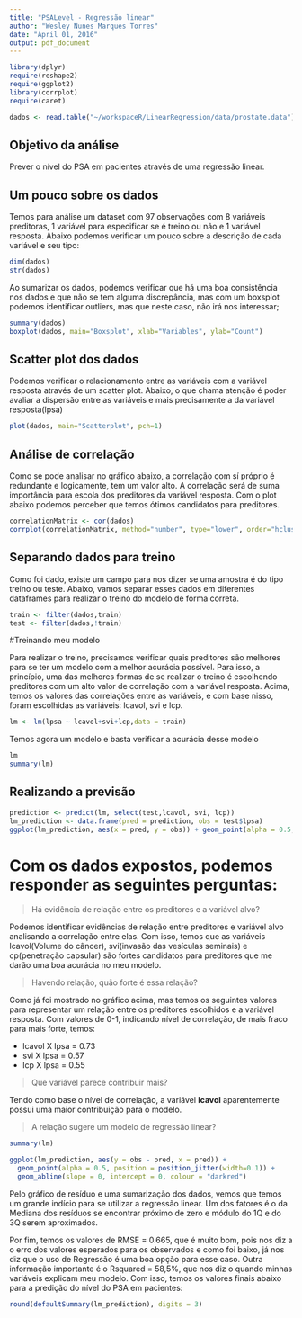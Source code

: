 ```yaml
---
title: "PSALevel - Regressão linear"
author: "Wesley Nunes Marques Torres"
date: "April 01, 2016"
output: pdf_document
---
```


```r
library(dplyr)
require(reshape2)
require(ggplot2)
library(corrplot)
require(caret)

dados <- read.table("~/workspaceR/LinearRegression/data/prostate.data")
```

## Objetivo da análise

Prever o nível do PSA em pacientes através de uma regressão linear.

## Um pouco sobre os dados

Temos para análise um dataset com 97 observações com 8 variáveis preditoras, 1 variável para especificar se é treino ou não e 1 variável resposta. Abaixo podemos verificar um pouco sobre a descrição de cada variável e seu tipo:

```r
dim(dados)
str(dados)
```

Ao sumarizar os dados, podemos verificar que há uma boa consistência nos dados e que não se tem alguma discrepância, mas com um boxsplot podemos identificar outliers, mas que neste caso, não irá nos interessar;

```r
summary(dados)
boxplot(dados, main="Boxsplot", xlab="Variables", ylab="Count")
```

## Scatter plot dos dados

Podemos verificar o relacionamento entre as variáveis com a variável resposta através de um scatter plot. Abaixo, o que chama atenção é poder avaliar a dispersão entre as variáveis e mais precisamente a da variável resposta(lpsa)

```r
plot(dados, main="Scatterplot", pch=1)
```

## Análise de correlação

Como se pode analisar no gráfico abaixo, a correlação com sí próprio é redundante e logicamente, tem um valor alto. A correlação será de suma importância para escola dos preditores da variável resposta. Com o plot abaixo podemos perceber que temos ótimos candidatos para preditores.

```r
correlationMatrix <- cor(dados)
corrplot(correlationMatrix, method="number", type="lower", order="hclust")
```

## Separando dados para treino

Como foi dado, existe um campo para nos dizer se uma amostra é do tipo treino ou teste. Abaixo, vamos separar esses dados em diferentes dataframes para realizar o treino do modelo de forma correta.

```r
train <- filter(dados,train)
test <- filter(dados,!train)
```

#Treinando meu modelo

Para realizar o treino, precisamos verificar quais preditores são melhores para se ter um modelo com a melhor acurácia possível. Para isso, a princípio, uma das melhores formas de se realizar o treino é escolhendo preditores com um alto valor de correlação com a variável resposta. Acima, temos os valores das correlações entre as variáveis, e com base nisso, foram escolhidas as variáveis: lcavol, svi e lcp. 

```r
lm <- lm(lpsa ~ lcavol+svi+lcp,data = train)
```

Temos agora um modelo e basta verificar a acurácia desse modelo


```r
lm
summary(lm)
```

## Realizando a previsão

```r
prediction <- predict(lm, select(test,lcavol, svi, lcp))
lm_prediction <- data.frame(pred = prediction, obs = test$lpsa)
ggplot(lm_prediction, aes(x = pred, y = obs)) + geom_point(alpha = 0.5, position = position_jitter(width=0.2)) + geom_abline(colour = "blue") + ggtitle("Previsão x Observado (validação)")
```

# Com os dados expostos, podemos responder as seguintes perguntas: 

> Há evidência de relação entre os preditores e a variável alvo?

Podemos identificar evidências de relação entre preditores e variável alvo analisando a correlação entre elas. Com isso, temos que as variáveis lcavol(Volume do câncer), svi(invasão das vesículas seminais) e cp(penetração capsular) são fortes candidatos para preditores que me darão uma boa acurácia no meu modelo.

> Havendo relação, quão forte é essa relação?

Como já foi mostrado no gráfico acima, mas temos os seguintes valores para representar um relação entre os preditores escolhidos e a variável resposta. Com valores de 0-1, indicando nível de correlação, de mais fraco para mais forte, temos:

* lcavol X lpsa = 0.73
* svi X lpsa = 0.57
* lcp X lpsa = 0.55

> Que variável parece contribuir mais?

Tendo como base o nível de correlação, a variável **lcavol** aparentemente possui uma maior contribuição para o modelo.

> A relação sugere um modelo de regressão linear?

```r
summary(lm)

ggplot(lm_prediction, aes(y = obs - pred, x = pred)) + 
  geom_point(alpha = 0.5, position = position_jitter(width=0.1)) + 
  geom_abline(slope = 0, intercept = 0, colour = "darkred")
```

Pelo gráfico de resíduo e uma sumarização dos dados, vemos que temos um grande indício para se utilizar a regressão linear. Um dos fatores é o da Mediana dos resíduos se encontrar próximo de zero e módulo do 1Q e do 3Q serem aproximados. 

Por fim, temos os valores de RMSE = 0.665, que é muito bom, pois nos diz a o erro dos valores esperados para os observados e como foi baixo, já nos diz que o uso de Regressão é uma boa opção para esse caso. Outra informação importante é o Rsquared = 58,5%, que nos diz o quando minhas variáveis explicam meu modelo. Com isso, temos os valores finais abaixo para a predição do nível do PSA em pacientes:


```r
round(defaultSummary(lm_prediction), digits = 3)
```

<br>
